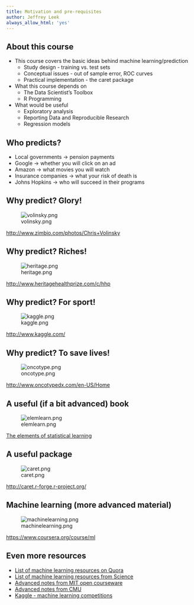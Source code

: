 ```yaml
---
title: Motivation and pre-requisites
author: Jeffrey Leek
always_allow_html: 'yes'
---
```





## About this course

* This course covers the basic ideas behind machine learning/prediction
  * Study design - training vs. test sets
  * Conceptual issues - out of sample error, ROC curves
  * Practical implementation - the caret package
* What this course depends on
  * The Data Scientist's Toolbox
  * R Programming
* What would be useful
  * Exploratory analysis
  * Reporting Data and Reproducible Research
  * Regression models


## Who predicts?

* Local governments -> pension payments
* Google -> whether you will click on an ad
* Amazon -> what movies you will watch
* Insurance companies -> what your risk of death is
* Johns Hopkins -> who will succeed in their programs



## Why predict? Glory!

![volinsky.png](../../assets/img/08_PredictionAndMachineLearning/volinsky.png)


[http://www.zimbio.com/photos/Chris+Volinsky](http://www.zimbio.com/photos/Chris+Volinsky)




## Why predict? Riches!

![heritage.png](../../assets/img/08_PredictionAndMachineLearning/heritage.png)


[http://www.heritagehealthprize.com/c/hhp](http://www.heritagehealthprize.com/c/hhp)




## Why predict? For sport!

![kaggle.png](../../assets/img/08_PredictionAndMachineLearning/kaggle.png)


[http://www.kaggle.com/](http://www.kaggle.com/)


## Why predict? To save lives!

![oncotype.png](../../assets/img/08_PredictionAndMachineLearning/oncotype.png)

[http://www.oncotypedx.com/en-US/Home](http://www.oncotypedx.com/en-US/Home)


## A useful (if a bit advanced) book

![elemlearn.png](../../assets/img/08_PredictionAndMachineLearning/elemlearn.png)


[The elements of statistical learning](http://statweb.stanford.edu/~tibs/ElemStatLearn/)


## A useful package

![caret.png](../../assets/img/08_PredictionAndMachineLearning/caret.png)


[http://caret.r-forge.r-project.org/](http://caret.r-forge.r-project.org/)



## Machine learning (more advanced material)

![machinelearning.png](../../assets/img/08_PredictionAndMachineLearning/machinelearning.png)


[https://www.coursera.org/course/ml](https://www.coursera.org/course/ml)



## Even more resources

* [List of machine learning resources on Quora](http://www.quora.com/Machine-Learning/What-are-some-good-resources-for-learning-about-machine-learning-Why)
* [List of machine learning resources from Science](http://www.sciencemag.org/site/feature/data/compsci/machine_learning.xhtml)
* [Advanced notes from MIT open courseware](http://ocw.mit.edu/courses/electrical-engineering-and-computer-science/6-867-machine-learning-fall-2006/lecture-notes/)
* [Advanced notes from CMU](http://www.stat.cmu.edu/~cshalizi/350/)
* [Kaggle - machine learning competitions](http://www.kaggle.com/)
